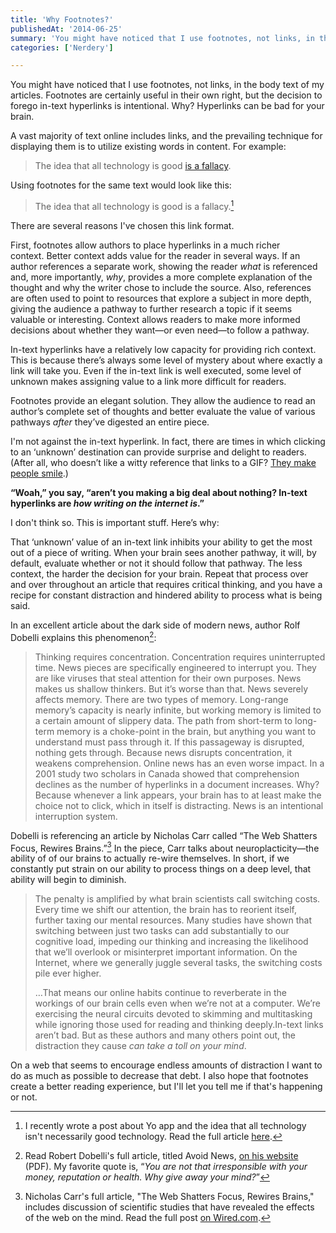 ```yaml
---
title: 'Why Footnotes?'
publishedAt: '2014-06-25'
summary: 'You might have noticed that I use footnotes, not links, in the body text of my articles. Footnotes are certainly useful in their own right, but the decision to forego in-text hyperlinks is intentional...'
categories: ['Nerdery']

---
```


You might have noticed that I use footnotes, not links, in the body text of my articles. Footnotes are certainly useful in their own right, but the decision to forego in-text hyperlinks is intentional. Why? Hyperlinks can be bad for your brain.

A vast majority of text online includes links, and the prevailing technique for displaying them is to utilize existing words in content. For example:

> The idea that all technology is good [is a fallacy](/blog/yo-and-the-fallacy-of-all-technology-as-good).

Using footnotes for the same text would look like this:

> The idea that all technology is good is a fallacy.[^1]

There are several reasons I've chosen this link format.

First, footnotes allow authors to place hyperlinks in a much richer context. Better context adds value for the reader in several ways. If an author references a separate work, showing the reader *what* is referenced and, more importantly, *why*, provides a more complete explanation of the thought and why the writer chose to include the source. Also, references are often used to point to resources that explore a subject in more depth, giving the audience a pathway to further research a topic if it seems valuable or interesting. Context allows readers to make more informed decisions about whether they want—or even need—to follow a pathway.

In-text hyperlinks have a relatively low capacity for providing rich context. This is because there’s always some level of mystery about where exactly a link will take you. Even if the in-text link is well executed, some level of unknown makes assigning value to a link more difficult for readers.

Footnotes provide an elegant solution. They allow the audience to read an author’s complete set of thoughts and better evaluate the value of various pathways *after* they’ve digested an entire piece.

I'm not against the in-text hyperlink. In fact, there are times in which clicking to an ‘unknown’ destination can provide surprise and delight to readers. (After all, who doesn’t like a witty reference that links to a GIF? [They make people smile](http://media.giphy.com/media/KPG9BKcXVwHO8/giphy.gif).)

**“Woah,” you say, “aren’t you making a big deal about nothing? In-text hyperlinks are *how writing on the internet is*.”**

I don't think so. This is important stuff. Here’s why:

That ‘unknown’ value of an in-text link inhibits your ability to get the most out of a piece of writing. When your brain sees another pathway, it will, by default, evaluate whether or not it should follow that pathway. The less context, the harder the decision for your brain. Repeat that process over and over throughout an article that requires critical thinking, and you have a recipe for constant distraction and hindered ability to process what is being said.

In an excellent article about the dark side of modern news, author Rolf Dobelli explains this phenomenon[^2]:

> Thinking requires concentration. Concentration requires uninterrupted time. News pieces are specifically engineered to interrupt you. They are like viruses that steal attention for their own purposes. News makes us shallow thinkers. But it’s worse than that. News severely affects memory. There are two types of memory. Long-range memory’s capacity is nearly infinite, but working memory is limited to a certain amount of slippery data. The path from short-term to long-term memory is a choke-point in the brain, but anything you want to understand must pass through it. If this passageway is disrupted, nothing gets through. Because news disrupts concentration, it weakens comprehension. Online news has an even worse impact. In a 2001 study two scholars in Canada showed that comprehension declines as the number of hyperlinks in a document increases. Why? Because whenever a link appears, your brain has to at least make the choice not to click, which in itself is distracting. News is an intentional interruption system.

Dobelli is referencing an article by Nicholas Carr called “The Web Shatters Focus, Rewires Brains.”[^3] In the piece, Carr talks about neuroplacticity—the ability of of our brains to actually re-wire themselves. In short, if we constantly put strain on our ability to process things on a deep level, that ability will begin to diminish.

> The penalty is amplified by what brain scientists call switching costs. Every time we shift our attention, the brain has to reorient itself, further taxing our mental resources. Many studies have shown that switching between just two tasks can add substantially to our cognitive load, impeding our thinking and increasing the likelihood that we’ll overlook or misinterpret important information. On the Internet, where we generally juggle several tasks, the switching costs pile ever higher.
> 
> …That means our online habits continue to reverberate in the workings of our brain cells even when we’re not at a computer. We’re exercising the neural circuits devoted to skimming and multitasking while ignoring those used for reading and thinking deeply.In-text links aren’t bad. But as these authors and many others point out, the distraction they cause *can take a toll on your mind*.

On a web that seems to encourage endless amounts of distraction I want to do as much as possible to decrease that debt. I also hope that footnotes create a better reading experience, but I'll let you tell me if that's happening or not.

[^1]: I recently wrote a post about Yo app and the idea that all technology isn't necessarily good technology. Read the full article [here](/blog/yo-and-the-fallacy-of-all-technology-as-good).



[^2]: Read Robert Dobelli's full article, titled Avoid News, [on his website](http://dobelli.com/wp-content/uploads/2010/08/Avoid_News_Part1_TEXT.pdf) (PDF). My favorite quote is, “*You are not that irresponsible with your money, reputation or health. Why give away your mind?*”



[^3]: Nicholas Carr's full article, "The Web Shatters Focus, Rewires Brains," includes discussion of scientific studies that have revealed the effects of the web on the mind. Read the full post [on Wired.com](http://www.wired.com/2010/05/ff_nicholas_carr/).
